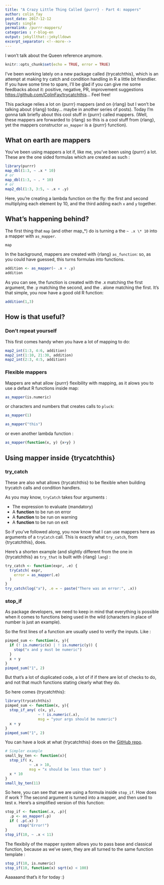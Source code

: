```yaml
---
title: "A Crazy Little Thing Called {purrr} - Part 4: mappers"
author: colin_fay
post_date: 2017-12-12
layout: single
permalink: /purrr-mappers/
categories : r-blog-en
output: jekyllthat::jekylldown
excerpt_separator: <!--more-->
---
```

I won't talk about the Queen reference anymore. 

<!--more-->

```r
knitr::opts_chunk$set(echo = TRUE, error = TRUE)
```

I've been working lately on a new package called {trycatchthis}, which is an attempt at making try catch and condition handling in R a little bit friendlier. If you have some time to spare, I'll be glad if you can give me some feedbacks about it: positive, negative, PR, improvement suggestions [https://github.com/ColinFay/trycatchthis](https://github.com/ColinFay/trycatchthis)... Feel free! 

This package relies a lot on {purrr} mappers (and on {rlang} but I won't be talking about {rlang} today... maybe in another series of posts). Today I'm gonna talk briefly about this cool stuff in {purrr} called mappers. (Well, these mappers are forwarded to {rlang} so this is a cool stuff from {rlang}, yet the mappers constructor `as_mapper` is a {purrr} function).

## What on earth are mappers 

You've been using mappers a lot if, like me, you've been using {purrr} a lot. These are the one sided formulas which are created as such :

```r
library(purrr)
map_dbl(1:3, ~ .x * 10)
# or 
map_dbl(1:3, ~ . * 10)
# or 
map2_dbl(1:3, 3:5, ~ .x + .y)
```

Here, you're creating a lambda function on the fly: the first and second multiplying each element by 10, and the third adding each `x` and `y` together. 

## What's happening behind?

The first thing that `map` (and other map_\*) do is turning a the `~ .x \* 10` into a mapper with `as_mapper`. 

```r
map
```

In the background, mappers are created with {rlang} `as_function`: so, as you could have guessed, this turns formulas into functions. 

```r
addition <- as_mapper(~ .x + .y)
addition
```

As you can see, the function is created with the .x matching the first argument, the .y matching the second, and the . alone matching the first. It's that simple, you now have a good old R function: 

```r
addition(1,3)
```

## How is that useful?

### Don't repeat yourself

This first comes handy when you have a lot of mapping to do: 

```r
map2_int(1:3, 4:6, addition)
map2_int(1:10, 21:30, addition)
map2_int(2:3, 4:5, addition)
```

### Flexible mappers

Mappers are what allow {purrr} flexibility with mapping, as it alows you to use a defaut R functions inside map:

```r
as_mapper(is.numeric)
```

or characters and numbers that creates calls to `pluck`:

```r
as_mapper(1)
```


```r
as_mapper("this")
```

or even another lambda function :

```r
as_mapper(function(x, y) {x+y} )
```


## Using mapper inside {trycatchthis}

### try_catch

These are also what allows {trycatchthis} to be flexible when building trycatch calls and condition handlers. 

As you may know, `tryCatch` takes four arguments : 

+ The expression to evaluate (mandatory)
+ A __function__ to be run on error
+ A __function__ to be run on warning
+ A __function__ to be run on exit

So if you've followed along, you now know that I can use mappers here as arguments of a `tryCatch` call. This is exactly what `try_catch`, from {trycatchthis}, does. 

Here's a shorten example (and slightly different from the one in {trycatchthis} as `try_that` is built with {rlang} `lang`) : 

```r
try_catch <- function(expr, .e) {
  tryCatch( expr,
    error = as_mapper(.e)
  )
}
try_catch(log("a"), .e = ~ paste("There was an error:", .x))
```

### stop_if

As package developers, we need to keep in mind that everything is possible when it comes to functions being used in the wild (characters in place of number is just an example). 

So the first lines of a function are usually used to verify the inputs. Like : 

```r
pimped_sum <- function(x, y){
  if (! is.numeric(x) | ! is.numeric(y)) {
    stop("x and y must be numeric")
  }
  x + y
}
pimped_sum("1", 2)
```

But that's a lot of duplicated code, a lot of if if there are lot of checks to do, and not that much functions stating clearly what they do. 

So here comes {trycatchthis}:

```r
library(trycatchthis)
pimped_sum <- function(x, y){
  stop_if_any( c(x, y), 
               ~ ! is.numeric(.x), 
               msg = "your args should be numeric")
  x + y
}
pimped_sum("1", 2)
```

You can have a look at what {trycatchthis} does on the [GitHub repo](https://github.com/ColinFay/trycatchthis). 

```r
# Simpler example
small_by_ten <- function(x){
  stop_if( x, 
           ~ .x > 10, 
           msg = "x should be less than ten" )
  x * 10
}
small_by_ten(11)
```

So here, you can see that we are using a formula inside `stop_if`. How does if work ? The second argument is turned into a mapper, and then used to test x. Here's a simplified version of this function:

```r
stop_if <- function(.x, .p){
  .p <- as_mapper(.p)
  if ( .p(.x) )
      stop("Error!")
}
stop_if(10, ~ .x < 11)
```

The flexibily of the mapper system allows you to pass base and classical function, because as we've seen, they are all turned to the same function template : 

```r
stop_if(10, is.numeric)
stop_if(10, function(x) sqrt(x) < 100)
```

Aaaaaand that's it for today :) 